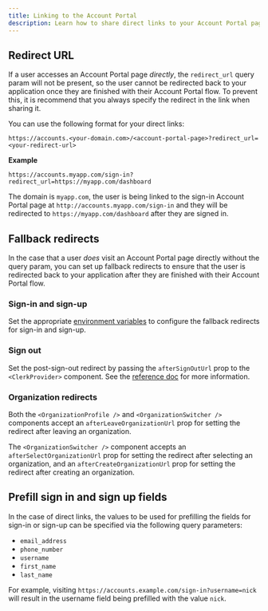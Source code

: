 ```yaml
---
title: Linking to the Account Portal
description: Learn how to share direct links to your Account Portal pages, and how to set up fallback redirects.
---
```


## Redirect URL

If a user accesses an Account Portal page _directly_, the `redirect_url` query param will not be present, so the user cannot be redirected back to your application once they are finished with their Account Portal flow. To prevent this, it is recommend that you always specify the redirect in the link when sharing it.

You can use the following format for your direct links:

`https://accounts.<your-domain.com>/<account-portal-page>?redirect_url=<your-redirect-url>`

**Example**

`https://accounts.myapp.com/sign-in?redirect_url=https://myapp.com/dashboard`

The domain is `myapp.com`, the user is being linked to the sign-in Account Portal page at `http://accounts.myapp.com/sign-in` and they will be redirected to `https://myapp.com/dashboard` after they are signed in.

## Fallback redirects

In the case that a user _does_ visit an Account Portal page directly without the query param, you can set up fallback redirects to ensure that the user is redirected back to your application after they are finished with their Account Portal flow.

### Sign-in and sign-up

Set the appropriate [environment variables](/docs/deployments/clerk-environment-variables#sign-in-and-sign-up-redirects) to configure the fallback redirects for sign-in and sign-up.

### Sign out

Set the post-sign-out redirect by passing the `afterSignOutUrl` prop to the `<ClerkProvider>` component. See the [reference doc](/docs/reference/general/components/clerk-provider) for more information.

### Organization redirects

Both the `<OrganizationProfile />` and `<OrganizationSwitcher />` components accept an `afterLeaveOrganizationUrl` prop for setting the redirect after leaving an organization.

The `<OrganizationSwitcher />` component accepts an `afterSelectOrganizationUrl` prop for setting the redirect after selecting an organization, and an `afterCreateOrganizationUrl` prop for setting the redirect after creating an organization.

## Prefill sign in and sign up fields

In the case of direct links, the values to be used for prefilling the fields for sign-in or sign-up can be specified via the following query parameters:

- `email_address`
- `phone_number`
- `username`
- `first_name`
- `last_name`

For example, visiting `https://accounts.example.com/sign-in?username=nick` will result in the username field being prefilled with the value `nick`.
